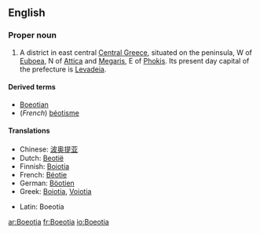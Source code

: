==English==
{{wikipedia}}

===Proper noun===
{{en-proper noun}}

# A district in east central [[Central Greece]], situated on the peninsula, W of [[Euboea]], N of [[Attica]] and [[Megaris]], E of [[Phokis]].  Its present day capital of the prefecture is [[Levadeia]].

====Derived terms====
* [[Boeotian]]
* (''French'') [[béotisme]]

====Translations====
{{trans-top|a district in east central Central Greece}}
* Chinese: [[波奥提亚]]
* Dutch: [[Beotië]]
* Finnish: [[Boiotia]]
* French: [[Béotie]]
* German: [[Böotien]]
* Greek: [[Boiotia]], [[Voiotia]]
{{trans-mid}}
* Latin: Boeotia
{{trans-bottom}}

[[ar:Boeotia]]
[[fr:Boeotia]]
[[io:Boeotia]]